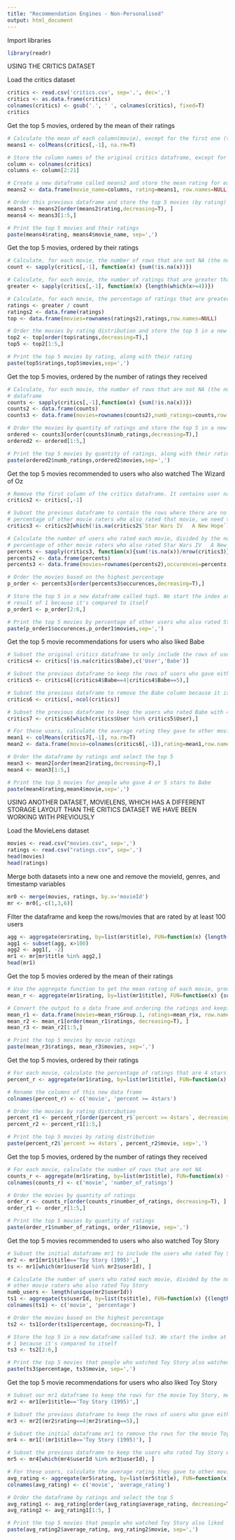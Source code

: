 ```yaml
---
title: "Recommendation Engines - Non-Personalised"
output: html_document
---
```


Import libraries
```r
library(readr)
```


USING THE CRITICS DATASET

Load the critics dataset
```r
critics <- read.csv('critics.csv', sep=',', dec=',')
critics <- as.data.frame(critics)
colnames(critics) <- gsub('.', ' ', colnames(critics), fixed=T)
critics
```

Get the top 5 movies, ordered by the mean of their ratings
```r
# Calculate the mean of each column(movie), except for the first one (the User column)
means1 <- colMeans(critics[,-1], na.rm=T)

# Store the column names of the original critics dataframe, except for the first column (User)
column <- colnames(critics)
columns <- column[2:21]

# Create a new dataframe called means2 and store the mean rating for each movie in that dataframe
means2 <- data.frame(movie_name=columns, rating=means1, row.names=NULL)

# Order this previous dataframe and store the top 5 movies (by rating) in a new dataframe called means4
means3 <- means2[order(means2$rating,decreasing=T), ]
means4 <- means3[1:5,]

# Print the top 5 movies and their ratings
paste(means4$rating, means4$movie_name, sep=',')
```

Get the top 5 movies, ordered by their ratings
```r
# Calculate, for each movie, the number of rows that are not NA (the number of ratings given for each movie)
count <- sapply(critics[,-1], function(x) {sum(!is.na(x))})

# Calculate, for each movie, the number of ratings that are greater than or equal to 4
greater <- sapply(critics[,-1], function(x) {length(which(x>=4))})

# Calculate, for each movie, the percentage of ratings that are greater than or equal to 4 and store the output in a dataframe
ratings <- greater / count
ratings2 <- data.frame(ratings)
top <- data.frame(movies=rownames(ratings2),ratings,row.names=NULL)

# Order the movies by rating distribution and store the top 5 in a new dataframe called top5
top2 <- top[order(top$ratings,decreasing=T),]
top5 <- top2[1:5,]

# Print the top 5 movies by rating, along with their rating
paste(top5$ratings,top5$movies,sep=',')
```

Get the top 5 movies, ordered by the number of ratings they received
```r
# Calculate, for each movie, the number of rows that are not NA (the number of ratings given for each movie) and store the output in a 
# dataframe
counts <- sapply(critics[,-1],function(x) {sum(!is.na(x))})
counts2 <- data.frame(counts)
counts3 <- data.frame(movies=rownames(counts2),numb_ratings=counts,row.names=NULL)

# Order the movies by quantity of ratings and store the top 5 in a new dataframe called ordered2
ordered <- counts3[order(counts3$numb_ratings,decreasing=T),]
ordered2 <- ordered[1:5,]

# Print the top 5 movies by quantity of ratings, along with their ratings
paste(ordered2$numb_ratings,ordered2$movies,sep=',')
```

Get the top 5 movies recommended to users who also watched The Wizard of Oz
```r
# Remove the first column of the critics dataframe. It contains user names
critics2 <- critics[,-1]

# Subset the previous dataframe to contain the rows where there are no NA values for the Star Wars IV   A New Hope movie. Since we're comparing the 
# percentage of other movie raters who also rated that movie, we need to keep the rows of the users who rate that movie, hence no NA
critics3 <- critics2[which(!is.na(critics2$`Star Wars IV   A New Hope`)), ]

# Calculate the number of users who rated each movie, divided by the number of users who rated Star Wars IV   A New Hope. The result, which is the 
# percentage of other movie raters who also rated Star Wars IV   A New Hope is stored in a dataframe
percents <- sapply(critics3, function(x){sum(!is.na(x))/nrow(critics3)})  
percents2 <- data.frame(percents)
percents3 <- data.frame(movies=rownames(percents2),occurences=percents,row.names=NULL)

# Order the movies based on the highest percentage 
p_order <- percents3[order(percents3$occurences,decreasing=T),]

# Store the top 5 in a new dataframe called top5. We start the index at 2 because our reference movie, Star Wars IV   A New Hope, has the highest 
# result of 1 because it's compared to itself
p_order1 <- p_order[2:6,]

# Print the top 5 movies by percentage of other users who also rated Star Wars IV   A New Hope
paste(p_order1$occurences,p_order1$movies,sep=',')
```

Get the top 5 movie recommendations for users who also liked Babe
```r
# Subset the original critics dataframe to only include the rows of users who rated the movie Babe (no NA values)
critics4 <- critics[!is.na(critics$Babe),c('User','Babe')]

# Subset the previous dataframe to keep the rows of users who gave either 4 or 5 stars to Babe, meaning that they liked the movie
critics5 <- critics4[(critics4$Babe==4|critics4$Babe==5),]

# Subset the previous dataframe to remove the Babe column because it is our reference movie
critics6 <- critics[,-ncol(critics)] 

# Subset the previous dataframe to keep the users who rated Babe with 4 or 5 stars, but keeping all the movies, except for Babe
critics7 <- critics6[which(critics$User %in% critics5$User),]

# For these users, calculate the average rating they gave to other movies, and store the result in a dataframe
mean1 <- colMeans(critics7[,-1], na.rm=T)
mean2 <- data.frame(movie=colnames(critics6[,-1]),rating=mean1,row.names=NULL)

# Order the dataframe by ratings and select the top 5
mean3 <- mean2[order(mean2$rating,decreasing=T),]
mean4 <- mean3[1:5,]

# Print the top 5 movies for people who gave 4 or 5 stars to Babe
paste(mean4$rating,mean4$movie,sep=',')
```


USING ANOTHER DATASET, MOVIELENS, WHICH HAS A DIFFERENT STORAGE LAYOUT THAN THE CRITICS DATASET WE HAVE BEEN WORKING WITH PREVIOUSLY

Load the MovieLens dataset
```r
movies <- read.csv("movies.csv", sep=',')
ratings <- read.csv("ratings.csv", sep=',')
head(movies)
head(ratings)
```

Merge both datasets into a new one and remove the movieId, genres, and timestamp variables
```r
mr0 <- merge(movies, ratings, by.x='movieId')
mr <- mr0[,-c(1,3,6)]
```

Filter the dataframe and keep the rows/movies that are rated by at least 100 users
```r
agg <- aggregate(mr$rating, by=list(mr$title), FUN=function(x) {length(x)})
agg1 <- subset(agg, x>100)
agg2 <- agg1[, -2]
mr1 <- mr[mr$title %in% agg2,]
head(mr1)
```

Get the top 5 movies ordered by the mean of their ratings
```r
# Use the aggregate function to get the mean rating of each movie, grouping the result by movie
mean_r <- aggregate(mr1$rating, by=list(mr1$title), FUN=function(x) {sum(x)/length(x)})

# Convert the output to a data frame and ordering the ratings and keeping the top 5 results
mean_r1 <- data.frame(movies=mean_r$Group.1, ratings=mean_r$x, row.names=NULL)
mean_r2 <- mean_r1[order(mean_r1$ratings, decreasing=T), ]
mean_r3 <- mean_r2[1:5,]

# Print the top 5 movies by movie ratings
paste(mean_r3$ratings, mean_r3$movies, sep=',')
```

Get the top 5 movies, ordered by their ratings 
```r
# For each movie, calculate the percentage of ratings that are 4 stars or grater
percent_r <- aggregate(mr1$rating, by=list(mr1$title), FUN=function(x) {(length(which(x>=4)))/(sum(!is.na(x)))})

# Rename the columns of this new data frame
colnames(percent_r) <- c('movie', 'percent >= 4stars')

# Order the movies by rating distribution 
percent_r1 <- percent_r[order(percent_r$`percent >= 4stars`, decreasing=T),]
percent_r2 <- percent_r1[1:5,]

# Print the top 5 movies by rating distribution
paste(percent_r2$`percent >= 4stars`, percent_r2$movie, sep=',')
```

Get the top 5 movies, ordered by the number of ratings they received
```r
# For each movie, calculate the number of rows that are not NA
counts_r <- aggregate(mr1$rating, by=list(mr1$title), FUN=function(x) {sum(!is.na(x))})
colnames(counts_r) <- c('movie', 'number_of_ratings')

# Order the movies by quantity of ratings
order_r <- counts_r[order(counts_r$number_of_ratings, decreasing=T), ]
order_r1 <- order_r[1:5,]

# Print the top 5 movies by quantity of ratings
paste(order_r1$number_of_ratings, order_r1$movie, sep=',')
```

Get the top 5 movies recommended to users who also watched Toy Story
```r
# Subset the initial dataframe mr1 to include the users who rated Toy Story
mr2 <- mr1[mr1$title=='Toy Story (1995)',]
ts <- mr1[which(mr1$userId %in% mr2$userId), ]

# Calculate the number of users who rated each movie, divided by the number of users who rated Toy Story. The result is the percentage of 
# other movie raters who also rated Toy Story
numb_users <- length(unique(mr2$userId))
ts1 <- aggregate(ts$userId, by=list(ts$title), FUN=function(x) {(length(unique(x)))/numb_users})
colnames(ts1) <- c('movie', 'percentage')

# Order the movies based on the highest percentage 
ts2 <- ts1[order(ts1$percentage, decreasing=T), ]

# Store the top 5 in a new dataframe called ts3. We start the index at 2 because our reference movie, Toy Story, has the highest result of
# 1 because it's compared to itself
ts3 <- ts2[2:6,]

# Print the top 5 movies that people who watched Toy Story also watched
paste(ts3$percentage, ts3$movie, sep=',')
```

Get the top 5 movie recommendations for users who also liked Toy Story
```r
# Subset our mr1 dataframe to keep the rows for the movie Toy Story, meaning that we want to keep the users who have rated this movie
mr2 <- mr1[mr1$title=='Toy Story (1995)',]

# Subset the previous dataframe to keep the rows of users who gave either 4 or 5 stars to Toy Story
mr3 <- mr2[(mr2$rating==4|mr2$rating==5),]

# Subset the initial dataframe mr1 to remove the rows for the movie Toy Story because it is our reference movie
mr4 <- mr1[!(mr1$title=='Toy Story (1995)'), ]

# Subset the previous dataframe to keep the users who rated Toy Story with 4 or 5 stars, but keeping all the movies, except for Toy Story
mr5 <- mr4[which(mr4$userId %in% mr3$userId), ]

# For these users, calculate the average rating they gave to other movies
avg_rating <- aggregate(mr5$rating, by=list(mr5$title), FUN=function(x) {sum(x)/length(x)})
colnames(avg_rating) <- c('movie', 'average_rating')

# Order the dataframe by ratings and select the top 5
avg_rating1 <- avg_rating[order(avg_rating$average_rating, decreasing=T), ]
avg_rating2 <- avg_rating1[1:5, ]

# Print the top 5 movies that people who watched Toy Story also liked
paste(avg_rating2$average_rating, avg_rating2$movie, sep=',')
```